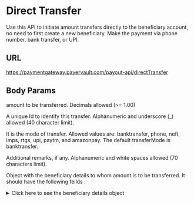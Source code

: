 # Direct Transfer

Use this API to initiate amount transfers directly to the beneficiary account, no need to first create a new beneficiary. Make the payment via phone number, bank transfer, or UPI. 

## URL

<POSTBadge/>    https://paymentgateway.payervault.com/payout-api/directTransfer

## Body Params

<BodyParams feild="amount" type="double" isRequired={true}/>

amount to be transferred. Decimals allowed (>= 1.00)

<BodyParams feild="transferId" type="string" isRequired={true}/>


A unique Id to identify this transfer. Alphanumeric and underscore (_) allowed (40 character limit).

<BodyParams feild="transferMode" type="string" isRequired={false}/>

It is the mode of transfer. Allowed values are: banktransfer, phone, neft, imps, rtgs, upi, paytm, and amazonpay. The default transferMode is banktransfer.

<BodyParams feild="remarks" type="string" isRequired={false}/>

Additional remarks, if any. Alphanumeric and white spaces allowed (70 characters limit).

<BodyParams feild="beneDetails" type="object" isRequired={true}/>

Object with the beneficiary details to whom amount is to be transferred. It should have the following feilds :

<details>
<summary>Click here to see the beneficiary details object</summary>
<table>
                <thead className="text-left">
                    <tr>
                        <th className="w-[100px] font-extrabold ">beneId <TypeBadge type="string"/></th>
                    </tr>
                </thead>
                <tbody>
                    <tr>
                        <td className="font-medium">Beneficiary Id. Alphanumeric characters allowed.</td>
                    </tr>
                </tbody>
                <thead className="text-left">
                    <tr>
                        <th className="w-[100px] font-extrabold ">name <TypeBadge type="string"/></th>
                    </tr>
                </thead>
                <tbody>
                    <tr>
                        <td className="font-medium">Beneficiary name, only alphabets and white space (100 character limit)</td>
                    </tr>
                </tbody>
                <thead className="text-left">
                    <tr>
                        <th className="w-[100px] font-extrabold "> email <TypeBadge type="string"/></th>
                    </tr>
                </thead>
                <tbody>
                    <tr>
                        <td className="font-medium">Beneficiary email address, string in email Id format (Ex: johndoe_1@payervault.com) - should contain @ and dot (.) - (200 character limit) </td>
                    </tr>
                </tbody>
                <thead className="text-left">
                    <tr>
                        <th className="w-[100px] font-extrabold ">phone <TypeBadge type="string"/></th>
                    </tr>
                </thead>
                <tbody>
                    <tr>
                        <td className="font-medium">Beneficiary phone number, phone number registered in India (only digits, 8 - 12 characters after stripping +91) </td>
                    </tr>
                </tbody>
                <thead className="text-left">
                    <tr>
                        <th className="w-[100px] font-extrabold "> bankAccount <TypeBadge type="string"/></th>
                    </tr>
                </thead>
                <tbody>
                    <tr>
                        <td className="font-medium">Beneficiary bank account (9 - 18 alphanumeric character limit) (Required in case of banktransfer, imps, neft mode) </td>
                    </tr>
                </tbody>
                <thead className="text-left">
                    <tr>
                        <th className="w-[100px] font-extrabold "> ifsc <TypeBadge type="string"/></th>
                    </tr>
                </thead>
                <tbody>
                    <tr>
                        <td className="font-medium">Accounts IFSC (standard IFSC format) - length 11, first four bank IFSC and 5th digit 0 (Required in case of banktransfer, imps, neft mode) </td>
                    </tr>
                </tbody>
                <thead className="text-left">
                    <tr>
                        <th className="w-[100px] font-extrabold "> vpa <TypeBadge type="string"/></th>
                    </tr>
                </thead>
                <tbody>
                    <tr>
                        <td className="font-medium">Beneficiary VPA, alphanumeric, dot (.), hyphen (-), at sign (@), and underscore () allowed (100 character limit). Note: underscore () and dot (.) gets accepted before and after at sign (@), but hyphen (-) get only accepted before at sign (@) (Required in case of UPI)</td>
                    </tr>
                </tbody>
                <thead className="text-left">
                    <tr>
                        <th className="w-[100px] font-extrabold ">address1 <TypeBadge type="string"/></th>
                    </tr>
                </thead>
                <tbody>
                    <tr>
                        <td className="font-medium">Beneficiary address. Alphanumeric characters and space allowed (150 character limit). </td>
                    </tr>
                </tbody>
                <thead className="text-left">
                    <tr>
                        <th className="w-[100px] font-extrabold ">address2 <TypeBadge type="string"/></th>
                    </tr>
                </thead>
                <tbody>
                    <tr>
                        <td className="font-medium"> Beneficiary address, alphanumeric and space allowed (but script, HTML tags gets sanitized or removed) (150 character limit) </td>
                    </tr>
                </tbody>
                <thead className="text-left">
                    <tr>
                        <th className="w-[100px] font-extrabold "> city <TypeBadge type="string"/></th>
                    </tr>
                </thead>
                <tbody>
                    <tr>
                        <td className="font-medium">Beneficiary city, only alphabets and white space (50 character limit)  </td>
                    </tr>
                </tbody>
                <thead className="text-left">
                    <tr>
                        <th className="w-[100px] font-extrabold ">state <TypeBadge type="string"/></th>
                    </tr>
                </thead>
                <tbody>
                    <tr>
                        <td className="font-medium">Beneficiary state, only alphabets and white space (50 character limit)  </td>
                    </tr>
                </tbody>
                <thead className="text-left">
                    <tr>
                        <th className="w-[100px] font-extrabold "> pincode <TypeBadge type="string"/></th>
                    </tr>
                </thead>
                <tbody>
                    <tr>
                        <td className="font-medium">Beneficiaries pincode, only numbers (6 character limit) </td>
                    </tr>
                </tbody>

            </table>
</details>

## Headers

<IdAndSecTable/>
